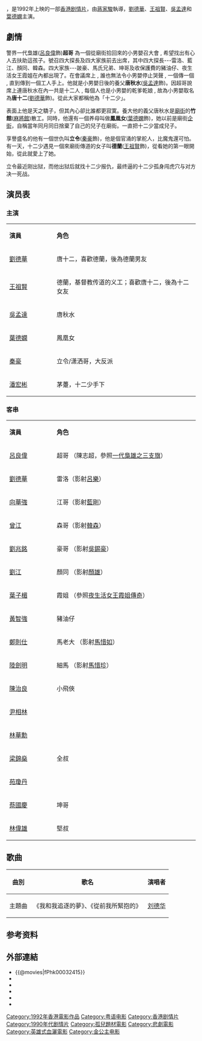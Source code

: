 {{电影信息框
| name = 廟街十二少
| original_name = ''{{lang|en|The Prince of Temple Street}}''
| cn_name = 
| hk_name = 
| tw_name = 
| image = The Prince of Temple Street.jpg
| caption = 
| director = [[蔣家駿|蔣家駿]]
| producer = [[廖建發|廖建發]]
| producer_2 = 黃永強、吳雄
| writer = [[阮世文|阮世文]]、[[黎文卓|黎文卓]]
| starring = [[劉德華|劉德華]]<br />[[王祖賢|王祖賢]]<br />[[吳孟達|吳孟達]]<br />[[葉德嫻|葉德嫻]]
| music = [[周啟生|周啟生]]
| maintheme = 〈我和我追逐的夢〉（國）／劉德華<br>〈從前我所緊抱的〉（粵）／劉德華
| cinematography = [[林國華|林國華]]
| editing = [[馬仲堯|馬仲堯]]、[[梅桐烈|梅桐烈]]
| production_company = [[長宏影視股份公司|長宏影視股份公司]]
| distributor = 金公主娛樂有限公司
| released = {{BHKG}}：{{film date|1992|8|20}}{{TWN}}：{{start date|1992|8|22}}<br />{{JPN}}：{{start date|1994|10|25}}
| runtime = 95分钟
| country = {{英屬香港電影}}
| language = 粵語
| budget = $18,000,000港幣
| gross = 香港：$12,620,570港幣<ref>{{Cite web|title=廟街十二少 (1992)|url=http://hkmdb.com/db/movies/view.mhtml?id=7600&display_set=big5|accessdate=2020-07-15|work=hkmdb.com|archive-date=2019-08-22|archive-url=https://web.archive.org/web/20190822232059/http://hkmdb.com/db/movies/view.mhtml?id=7600&display_set=big5|dead-url=no}}</ref><br>台北：$10,276,040新台幣
| preceded_by = 
| followed_by = 
| amg_id = 
| imdb_id = tt0105174
}}

{{engname|《廟街十二少》|''The Prince of Temple Street''}}，是1992年上映的一部[[香港電影|香港剧情片]]，由[[蔣家駿|蔣家駿]]執導，[[劉德華|劉德華]]、[[王祖賢|王祖賢]]、[[吳孟達|吳孟達]]和[[葉德嫻|葉德嫻]]主演。

== 劇情 ==
警界一代梟雄([[呂良偉|呂良偉]]飾)'''超哥''' 為一個從廟街拾回來的小男嬰召大會 , 希望找出有心人去扶助這孩子。號召四大探長及四大家族前去出席，其中四大探長---雷洛、藍江、顏同、韓森。四大家族---跛豪、馬氏兄弟、坤哥及收保護費的豬油仔、夜生活女王霞姐在內都出現了。在會議席上 , 誰也無法令小男嬰停止哭聲 , 一個傳一個 , 直到傳到一個工人手上。他就是小男嬰日後的養父'''唐秋水'''([[吳孟達|吳孟達]]飾)。因超哥說席上連唐秋水在內一共是十二人 , 每個人也是小男嬰的乾爹乾娘 , 故為小男嬰取名為'''唐十二'''([[劉德華|劉德華]]飾)。從此大家都稱他為「十二少」。

表面上他是天之驕子，但其內心卻比誰都更寂寞。養大他的義父唐秋水是[[廟街_(香港)|廟街]]的'''竹館'''([[麻將館|麻將館]])散工。同時，他還有一個养母叫做'''鳳凰女'''([[葉德嫻|葉德嫻]]飾)，她以前是廟街[[性工作者|企街]]，自稱當年同月同日捨棄了自己的兒子在廟街。一直把十二少當成兒子。

享譽盛名的他有一個世仇叫'''立令'''([[秦豪|秦豪]]飾)，他是個官涌的掌舵人，比魔鬼還可怕。有一天，十二少遇見一個來廟街傳道的女子叫'''德蘭'''([[王祖賢|王祖賢]]飾)，從看她的第一眼開始，從此就愛上了她。

立令最近刚出狱，而他出狱后就找十二少报仇，最终逼的十二少孤身闯虎穴与对方决一死战。

== 演员表 ==
=== 主演 ===
{|class="wikitable" style="width:50%"
|- style="background:cornflowerblue; color:white" align=center
|style="width:12%"|'''演員'''||style="width:36%"|'''角色'''
|-
|[[劉德華|劉德華]] || 唐十二，喜歡德蘭，後為德蘭男友
|-
|[[王祖賢|王祖賢]] || 德蘭，基督教传道的义工；喜歡唐十二，後為十二女友
|-
|[[吳孟達|吳孟達]] || 唐秋水
|-
|[[葉德嫻|葉德嫻]] || 鳳凰女
|-
|[[秦豪|秦豪]]   || 立令/潇洒哥，大反派
|-
|[[潘宏彬|潘宏彬]] || 茅躉，十二少手下
|}

=== 客串 ===
{|class="wikitable" style="width:50%"
|- style="background:cornflowerblue; color:white" align=center
|style="width:12%"|'''演員'''||style="width:36%"|'''角色'''
|-
|[[呂良偉|呂良偉]] || 超哥 （陳志超，參照[[一代梟雄之三支旗|一代梟雄之三支旗]]）
|-
|[[劉德華|劉德華]] || 雷洛（影射[[呂樂|呂樂]]）
|-
|[[向華強|向華強]] || 江哥（影射[[藍剛|藍剛]]）
|-
|[[曾江|曾江]]   || 森哥（影射[[韓森|韓森]]）
|-
|[[劉兆銘|劉兆銘]] || 豪哥 （影射[[吳錫豪|吳錫豪]]）
|-
|[[劉江_(香港)|劉江]] || 顏同 （影射[[顏雄|顏雄]]）
|-
|[[葉子楣|葉子楣]] || 霞姐 （參照[[夜生活女王霞姐傳奇|夜生活女王霞姐傳奇]]）
|-
|[[黃智強|黃智強]] || 豬油仔   
|-
|[[鄭則仕|鄭則仕]] || 馬老大 （影射[[馬惜如|馬惜如]]）
|-
|[[陸劍明|陸劍明]] || 細馬 （影射[[馬惜珍|馬惜珍]]）
|-
|[[陳治良|陳治良]] || 小飛俠 
|-
|[[尹相林|尹相林]] ||   
|-
|[[林華勳|林華勳]] ||      
|-
|[[梁錦燊|梁錦燊]] || 全叔 
|-
|[[苑瓊丹|苑瓊丹]] ||    
|-
|[[蔡國慶_(香港)|蔡國慶]] || 坤哥 
|-
|[[林偉雄|林偉雄]] || 堅叔
|}

== 歌曲 ==
{|class="wikitable"
!'''曲別'''||'''歌名'''||'''演唱者'''
|-
| 主題曲||《我和我追逐的夢》、《從前我所緊抱的》||[[刘德华|刘德华]] 
|}

== 参考资料 ==
{{reflist}}

== 外部連結 ==
*{{@movies|fPhk00032415}}
*{{douban}}
*{{Mtime|22867}}
*{{rotten-tomatoes|the-prince-of-temple-street-miu-kai-sup-yi-siu}}
*{{hkmdb title|7600}}
*{{imdb title|0105174}}
{{刘德华}}
{{葉德嫻}}
{{DEFAULTSORT:miao jie}}
[[Category:1992年香港電影作品|Category:1992年香港電影作品]]
[[Category:粤语电影|Category:粤语电影]]
[[Category:香港剧情片|Category:香港剧情片]]
[[Category:1990年代剧情片|Category:1990年代剧情片]]
[[Category:孤兒題材電影|Category:孤兒題材電影]]
[[Category:悲劇電影|Category:悲劇電影]]
[[Category:英雄式血灑電影|Category:英雄式血灑電影]]
[[Category:金公主电影|Category:金公主电影]]